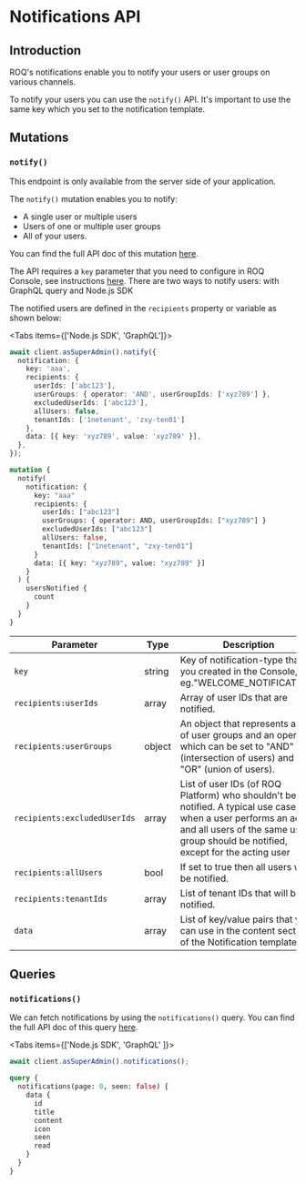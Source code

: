 
# Notifications API

## Introduction

ROQ's notifications enable you to notify your users or user groups on various channels.

To notify your users you can use the `notify()` API. It's important to use the same key which you set to the notification template.

## Mutations

### `notify()`

<Callout type="info" emoji="ℹ️">
  This endpoint is only available from the server side of your application.
</Callout>

The `notify()` mutation enables you to notify:

* A single user or multiple users
* Users of one or multiple user groups
* All of your users.

You can find the full API doc of this mutation [here](https://jupiter-pp.roq-platform.com/docs/#mutation-notify).

The API requires a `key` parameter that you need to configure in ROQ Console, see instructions [here](/notifications/tutorials/add-notifications). There are two ways to notify users: with GraphQL query and Node.js SDK

The notified users are defined in the `recipients` property or variable as shown below:

<Tabs items={['Node.js SDK', 'GraphQL']}><Tab>
```ts
await client.asSuperAdmin().notify({
  notification: {
    key: 'aaa',
    recipients: {
      userIds: ['abc123'],
      userGroups: { operator: 'AND', userGroupIds: ['xyz789'] },
      excludedUserIds: ['abc123'],
      allUsers: false,
      tenantIds: ['1netenant', 'zxy-ten01']
    },
    data: [{ key: 'xyz789', value: 'xyz789' }],
  },
});
```
</Tab>
<Tab>

```graphql
mutation {
  notify(
    notification: {
      key: "aaa"
      recipients: {
        userIds: ["abc123"]
        userGroups: { operator: AND, userGroupIds: ["xyz789"] }
        excludedUserIds: ["abc123"]
        allUsers: false,
        tenantIds: ["1netenant", "zxy-ten01"]
      }
      data: [{ key: "xyz789", value: "xyz789" }]
    }
  ) {
    usersNotified {
      count
    }
  }
}

```
</Tab>
</Tabs>


| Parameter               | Type    | Description |
|-------------------------|---------|-------------|
| `key`                     | string  | Key of notification-type that you created in the Console, eg."WELCOME_NOTIFICATION" |
| `recipients:userIds`      | array   | Array of user IDs that are notified. |
| `recipients:userGroups`   | object  | An object that represents a list of user groups and an operator which can be set to "AND"(intersection of users) and "OR" (union of users). |
| `recipients:excludedUserIds` | array   | List of user IDs (of ROQ Platform) who shouldn't be notified. A typical use case is when a user performs an action and all users of the same user group should be notified, except for the acting user |
| `recipients:allUsers`     | bool    | If set to true then all users will be notified. |
| `recipients:tenantIds`     | array    | List of tenant IDs that  will be notified. |
| `data`                    | array   | List of key/value pairs that you can use in the content section of the Notification template |


## Queries

### `notifications()`

We can fetch notifications by using the `notifications()` query. You can find the full API doc of this query [here](https://jupiter-pp.roq-platform.com/docs/#query-notifications).


<Tabs items={['Node.js SDK', 'GraphQL' ]}><Tab>
```ts
await client.asSuperAdmin().notifications();
```
</Tab>
<Tab>

```graphql
query {
  notifications(page: 0, seen: false) {
    data {
      id
      title
      content
      icon
      seen
      read
    }
  }
}
```
</Tab></Tabs>
